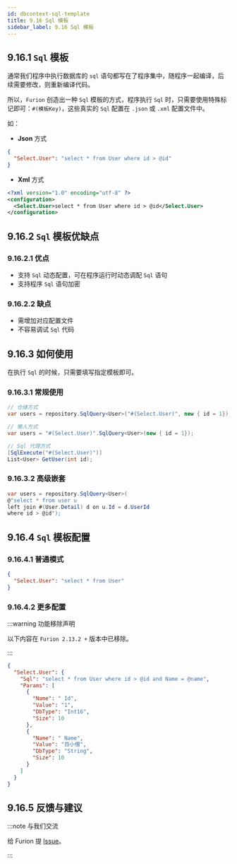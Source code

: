 ```yaml
---
id: dbcontext-sql-template
title: 9.16 Sql 模板
sidebar_label: 9.16 Sql 模板
---
```


## 9.16.1 `Sql` 模板

通常我们程序中执行数据库的 `sql` 语句都写在了程序集中，随程序一起编译，后续需要修改，则重新编译代码。

所以，`Furion` 创造出一种 `Sql` 模板的方式，程序执行 `Sql` 时，只需要使用特殊标记即可：`#(模板Key)`，这些真实的 `Sql` 配置在 `.json` 或 `.xml` 配置文件中。

如：

- **Json** 方式

```json
{
  "Select.User": "select * from User where id > @id"
}
```

- **Xml** 方式

```xml
<?xml version="1.0" encoding="utf-8" ?>
<configuration>
  <Select.User>select * from User where id > @id</Select.User>
</configuration>
```

## 9.16.2 `Sql` 模板优缺点

### 9.16.2.1 优点

- 支持 `Sql` 动态配置，可在程序运行时动态调配 `Sql` 语句
- 支持程序 `Sql` 语句加密

### 9.16.2.2 缺点

- 需增加对应配置文件
- 不容易调试 `Sql` 代码

## 9.16.3 如何使用

在执行 `Sql` 的时候，只需要填写指定模板即可。

### 9.16.3.1 常规使用

```cs
// 仓储方式
var users = repository.SqlQuery<User>("#(Select.User)", new { id = 1});

// 懒人方式
var users = "#(Select.User)".SqlQuery<User>(new { id = 1});

// Sql 代理方式
[SqlExecute("#(Select.User)")]
List<User> GetUser(int id);
```

### 9.16.3.2 高级嵌套

```cs
var users = repository.SqlQuery<User>(
@"select * from user u
left join #(User.Detail) d on u.Id = d.UserId
where id > @id");
```

## 9.16.4 `Sql` 模板配置

### 9.16.4.1 普通模式

```json
{
  "Select.User": "select * from User"
}
```

### 9.16.4.2 更多配置

:::warning 功能移除声明

以下内容在 `Furion 2.13.2 +` 版本中已移除。

:::

```json
{
  "Select.User": {
    "Sql": "select * from User where id > @id and Name = @name",
    "Params": [
      {
        "Name": " Id",
        "Value": "1",
        "DbType": "Int16",
        "Size": 10
      },
      {
        "Name": " Name",
        "Value": "百小僧",
        "DbType": "String",
        "Size": 10
      }
    ]
  }
}
```

## 9.16.5 反馈与建议

:::note 与我们交流

给 Furion 提 [Issue](https://gitee.com/dotnetchina/Furion/issues/new?issue)。

:::
